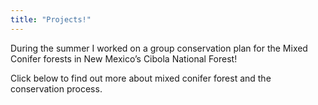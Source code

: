 ```yaml
---
title: "Projects!"
---
```


During the summer I worked on a group conservation plan for the Mixed Conifer forests in New Mexico's Cibola National Forest! 

Click below to find out more about mixed conifer forest and the conservation process.



